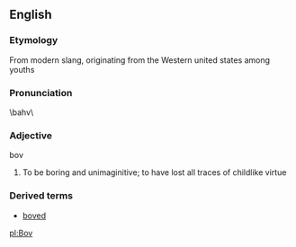 ==English==

===Etymology===
From modern slang, originating from the Western united states among youths

===Pronunciation===
\bahv\

===Adjective===
;bov
#To be boring and unimaginitive; to have lost all traces of childlike virtue

===Derived terms===
*[[boved]]

[[pl:Bov]]